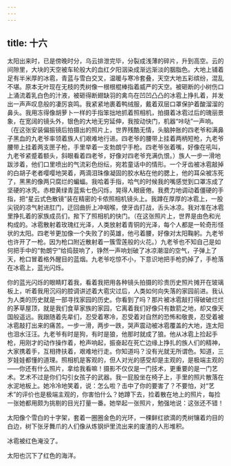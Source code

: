 ```yaml
---
---
---
```

title: 十六
---




太阳出来时，已是傍晚时分，乌云排泄完毕，分裂成浅薄的碎片，升到高空。云的间隙里，大块的天空被车轮般大的血红夕阳洇染成渐远渐淡的胭脂色。大地上铺着足有半米厚的冰雹，青蓝与雪白交叉，温暖与寒冷套叠，天空大地五彩缤纷，混乱不堪。原本无叶现在无枝的秃树像一根根棍棒指着威严的天空。被砸断的小树伤口上涌流着乳白色的汁液，被砸得断翅缺羽的禽鸟在凹凹凸凸的冰雹上挣扎着，并发出一声声叹息般的凄厉哀鸣。我紧紧地裹着鸭绒服，戴着双层口罩保护着酸溜溜的鼻头。我用冻得像胡萝卜一样的手指笨拙地抓着照相机，拍摄着冰雹过后的瑰丽景象，在宽阔的镜头外，银色的大地无穷延伸，我按动快门，机器“咔哒”一声响。（在这张安装偏振镜后拍摄出的照片上，世界残酷无情，头脑肿胀的四老爷和满鼻子黑血的九老爷率领着族人们艰难地行进。四老爷的腰带上挂着两柄短枪，九老爷腰带上挂着两支匣子枪，手里举着一支勃朗宁手枪。四老爷张着嘴，好像在吼叫，九老爷紧蹙着额头，斜眼看着四老爷，好像对四老爷充满仇恨。）族人一步一滑地跋涉着，他们口里喷出的气流彩色纷纭，宛若童话中的情形。一个牙齿被冰雹敲掉的白胡子老者嘤嘤地哭着，两滴泪珠像凝固的胶水粘在他的腮上，他的耳朵被冻死了，黑黑的像两只腐烂的蝙蝠。我哈着手指，哈气的时候我的嘴感觉到口罩冻成了坚硬的冰壳。赤橙黄绿青蓝紫七色闪烁，晃得人眼疲倦。我费力地调动着僵硬的手指，把“星云式色散镜”装在精密的卡侬照相机镜头上。我蹲在厚厚的冰雹上，一股尖锐的凉气射进肛门，迂回曲折上冲咽喉，使牙齿打战，舌头冰凉。我对准在冰雹里挣扎着的家族成员们，揿下了照相机的快门。（在这张照片上，世界是由色和光构成的。冰雹散射着玫瑰红光泽，人类放射着青铜的光泽，每个人都是一轮奇形怪状的太阳。四老爷更加像一个失败了的英雄，他弓着腰，好像对太阳鞠躬。九老爷也许开了一枪。因为枪口附近散射着一簇雪莲般的火花。）九老爷也不知自己是如何把手中的“勃朗宁”给捣鼓响了，铮然一声响划破了冰凉潮湿的空气，子弹上了天，枪口冒着格外醒目的蓝烟。九老爷吃惊不小，下意识地把手枪扔掉了，手枪落在冰雹上，蓝光闪烁。

你的蓝光闪烁的眼睛盯着我，看着我把用各种镜头拍摄的珍贵历史照片摊开在玻璃板上，听着我用沉闷的腔调讲述着大雹灾过后，人类如何向失落的家园前进。我认为人类的历史就是一部寻找家园的历史。你看到了吗？那片被冰雹敲打得破破烂烂的茅草屋顶，就是我们食草家族的家园，它离着我们好像只有数箭之地，却又像天国般遥远。我跟随着先辈们，忍受着寒冷，忍受着对自然的恐怖和敬畏，忍受着被冰雹敲打出来的痛苦。一步一滑，两步一跌，哭声震动被冰雹覆盖的大地，连太阳也泪水汪汪。九老爷有时是狗，有时是狼，他那时就成了狼。他从冰雹上捡起手枪，用刚才的动作操作着，枪声响起，振奋起在死亡边缘上挣扎的族人们的精神，大家携着手，互相搀扶着，艰难地行走。你知道吗？没有光就无所谓色。知道，三岁娃娃都懂的道理。照相机是客观的，但人对光的感受却是主观的，是极端主观的——你还有什么照片，拿给我看嘛！摄影不仅仅是一门技术，更重要的是一门艺术。艺术不过是你们勾引女孩子的武器。我一屁股坐在椅子上，手里的照片散落在水泥地板上。她冷冷地笑着，说：怎么啦？击中了你的要害了？不要怕，对“艺术”的评价也是极端主观的，你害怕什么？她蹲下去，捡着散在地上的照片，每捡一张她都用颇为挑剔的目光打量一番。她举起一张照片，勉强地说：这张还不错！

太阳像个雪白的十字架，套着一圈圈金色的光环，一棵鲜红欲滴的秃树镶着灼目的白边，树下张牙舞爪的人们像从炼钢炉里流出来的废渣的人形堆积。

冰雹被红色淹没了。

太阳也沉下了红色的海洋。